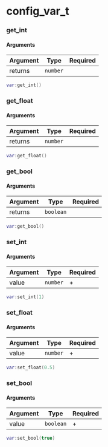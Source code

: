 # config_var_t

### get_int

#### Arguments

| Argument | Type     | Required |
|----------|----------|----------|
| returns  | `number` |          |

```lua
var:get_int()
```

### get_float

#### Arguments

| Argument | Type     | Required |
|----------|----------|----------|
| returns  | `number` |          |
```lua
var:get_float()
```

### get_bool

#### Arguments

| Argument | Type      | Required |
|----------|-----------|----------|
| returns  | `boolean` |          |
```lua
var:get_bool()
```

### set_int

#### Arguments

| Argument | Type     | Required |
|----------|----------|----------|
| value    | `number` | +        |

```lua
var:set_int(1)
```

### set_float

#### Arguments

| Argument | Type     | Required |
|----------|----------|----------|
| value    | `number` | +        |

```lua
var:set_float(0.5)
```

### set_bool

#### Arguments

| Argument | Type      | Required |
|----------|-----------|----------|
| value    | `boolean` | +        |

```lua
var:set_bool(true)
```
